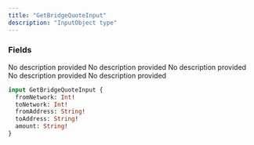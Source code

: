 ```yaml
---
title: "GetBridgeQuoteInput"
description: "InputObject type"
---
```


### Fields

<ResponseField name="fromNetwork" type="Int!" required>
  No description provided
</ResponseField>

<ResponseField name="toNetwork" type="Int!" required>
  No description provided
</ResponseField>

<ResponseField name="fromAddress" type="String!" required>
  No description provided
</ResponseField>

<ResponseField name="toAddress" type="String!" required>
  No description provided
</ResponseField>

<ResponseField name="amount" type="String!" required>
  No description provided
</ResponseField>


```graphql GetBridgeQuoteInput
input GetBridgeQuoteInput {
  fromNetwork: Int!
  toNetwork: Int!
  fromAddress: String!
  toAddress: String!
  amount: String!
}
```
